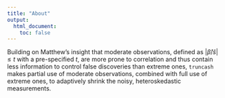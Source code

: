 ```yaml
---
title: "About"
output:
  html_document:
    toc: false
---
```


Building on Matthew's insight that moderate observations, defined as $|\hat\beta / \hat s| \leq t$ with a pre-specified $t$, are more prone to correlation and thus contain less information to control false discoveries than extreme ones, `truncash` makes partial use of moderate observations, combined with full use of extreme ones, to adaptively shrink the noisy, heteroskedastic measurements.